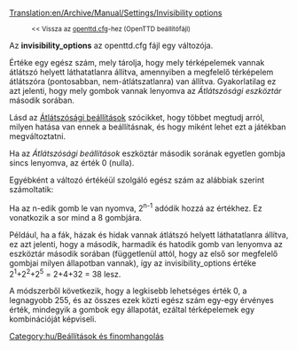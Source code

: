 [[Translation:en/Archive/Manual/Settings/Invisibility options]]

:<small><< Vissza az [[hu/openttd.cfg|openttd.cfg]]-hez (OpenTTD beállítófájl)</small>

Az '''invisibility_options''' az openttd.cfg fájl egy változója.

Értéke egy egész szám, mely tárolja, hogy mely térképelemek vannak átlátszó helyett láthatatlanra állítva, amennyiben a megfelelő térképelem átlátszóra (pontosabban, nem-átlátszatlanra) van állítva. Gyakorlatilag ez azt jelenti, hogy mely gombok vannak lenyomva az ''Átlátszósági eszköztár'' második sorában.

Lásd az [[hu/Manual/Átlátszósági beállítások|Átlátszósági beállítások]] szócikket, hogy többet megtudj arról, milyen hatása van ennek a beállításnak, és hogy miként lehet ezt a játékban megváltoztatni.

Ha az ''Átlátszósági beállítások'' eszköztár második sorának egyetlen gombja sincs lenyomva, az érték 0 (nulla).

Egyébként a változó értékéül szolgáló egész szám az alábbiak szerint számoltatik:

Ha az n-edik gomb le van nyomva, 2<sup>n-1</sup> adódik hozzá az értékhez. Ez vonatkozik a sor mind a 8 gombjára.

Például, ha a fák, házak és hidak vannak átlátszó helyett láthatatlanra állítva, ez azt jelenti, hogy a második, harmadik és hatodik gomb van lenyomva az eszköztár második sorában (függetlenül attól, hogy az első sor megfelelő gombjai milyen állapotban vannak), így az invisibility_options értéke 2<sup>1</sup>+2<sup>2</sup>+2<sup>5</sup> = 2+4+32 = 38 lesz.

A módszerből következik, hogy a legkisebb lehetséges érték 0, a legnagyobb 255, és az összes ezek közti egész szám egy-egy érvényes érték, mindegyik a gombok egy állapotát, ezáltal térképelemek egy kombinációját képviseli.

[[Category:hu/Beállítások és finomhangolás]]